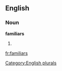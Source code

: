 
==English==

===Noun===
'''familiars'''

# {{plural of|[[familiar]]}}

[[Category:English plurals]]

[[fr:familiars]]